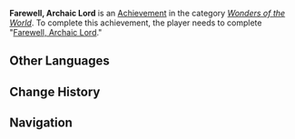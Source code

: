 {{Achievement Infobox
|title        = Farewell, Archaic Lord
|id           = 84010
|order id     = 4011
|category     = Wonders of the World
|description  = Complete "[[Farewell, Archaic Lord]]."
|requirements = 
|primogems    = 10
|tracking     = 
|hidden       = 1
|quest        = Farewell, Archaic Lord
|type         = Quest
}}
'''Farewell, Archaic Lord''' is an [[Achievement]] in the category ''[[Wonders of the World]]''. To complete this achievement, the player needs to complete "[[Farewell, Archaic Lord]]."
<!--
==Trivia==

==Video Guides==
{{EVT
|video1   = 
|caption1 = 
}}
-->
==Other Languages==
{{Transclude|Farewell, Archaic Lord|Other Languages}}

==Change History==
{{Change History|1.0}}
<!--
==References==
{{Reflist}}
-->
==Navigation==
{{Achievement Navbox|Wonders of the World|Quest}}